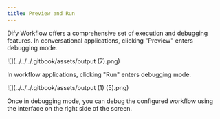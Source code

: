 ```yaml
---
title: Preview and Run
---
```


Dify Workflow offers a comprehensive set of execution and debugging features. In conversational applications, clicking "Preview" enters debugging mode.

![](../../../.gitbook/assets/output (7).png)

In workflow applications, clicking "Run" enters debugging mode.

![](../../../.gitbook/assets/output (1) (5).png)

Once in debugging mode, you can debug the configured workflow using the interface on the right side of the screen.
